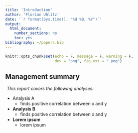 ```yaml
---
title: 'Introduction'
author: 'Florian Uhlitz'
date: '`r format(Sys.time(), "%d %B, %Y")`'
output: 
  html_document: 
    number_sections: no
    toc: yes
bibliography: ~/papers.bib
---
```


```r

knitr::opts_chunk$set(echo = F, message = F, warning = F,
                      dev = "png", fig.ext = ".png")

```

<div class="note">

# Management summary

<i class="fa fa-file-text-o fa-1x" style="padding-right:5px"></i> 
*This report covers the following analyses:*

* Analysis A
    + finds positive correlation between x and y
* **Analysis B** 
    + finds positive correlation between x and y
* **Lorem ipsum** 
    + lorem ipsum

</div><br>

